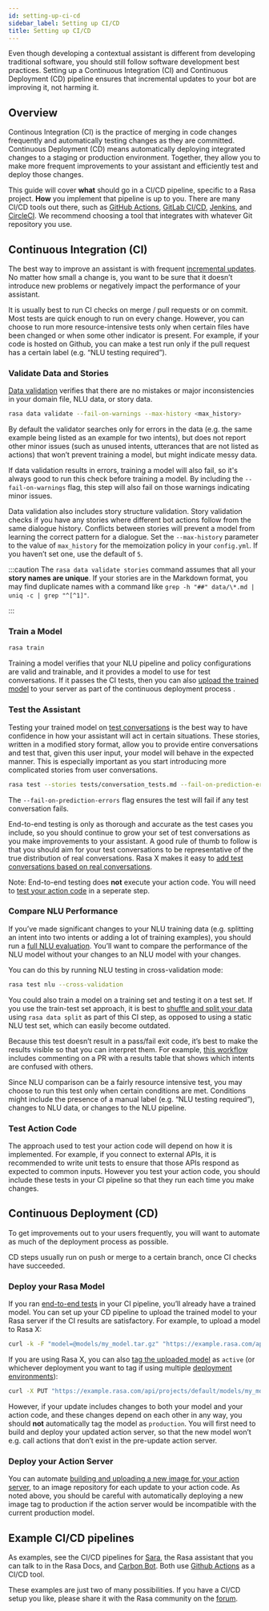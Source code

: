 ```yaml
---
id: setting-up-ci-cd
sidebar_label: Setting up CI/CD
title: Setting up CI/CD
---
```


Even though developing a contextual assistant is different from developing traditional
software, you should still follow software development best practices.
Setting up a Continuous Integration (CI) and Continuous Deployment (CD)
pipeline ensures that incremental updates to your bot are improving it, not harming it.

## Overview

Continous Integration (CI) is the practice of merging in code changes
frequently and automatically testing changes as they are committed. Continuous
Deployment (CD) means automatically deploying integrated changes to a staging
or production environment. Together, they allow you to make more frequent improvements
to your assistant and efficiently test and deploy those changes.

This guide will cover **what** should go in a CI/CD pipeline, specific to a
Rasa project. **How** you implement that pipeline is up to you.
There are many CI/CD tools out there, such as [GitHub Actions](https://github.com/features/actions),
[GitLab CI/CD](https://docs.gitlab.com/ee/ci/), [Jenkins](https://www.jenkins.io/doc/), and
[CircleCI](https://circleci.com/docs/2.0/). We recommend choosing a tool that integrates with
whatever Git repository you use.

## Continuous Integration (CI)

The best way to improve an assistant is with frequent [incremental updates](https://rasa.com/docs/rasa-x/user-guide/fix-problems).
No matter how small a change is, you want to be sure that it doesn’t introduce
new problems or negatively impact the performance of your assistant.

It is usually best to run CI checks on merge / pull requests or on commit. Most tests are
quick enough to run on every change. However, you can choose to run more
resource-intensive tests only when certain files have been changed or when some
other indicator is present. For example, if your code is hosted on Github,
you can make a test run only if the pull request has a certain label (e.g. “NLU testing required”).

### Validate Data and Stories

[Data validation](./validate-files) verifies that there are no mistakes or
major inconsistencies in your domain file, NLU data, or story data.

```bash
rasa data validate --fail-on-warnings --max-history <max_history>
```

By default the validator searches only for errors in the data (e.g. the same
example being listed as an example for two intents), but does not report other
minor issues (such as unused intents, utterances that are not listed as
actions) that won’t prevent training a model, but might indicate
messy data.

If data validation results in errors, training a model will also fail, so it's
always good to run this check before training a model. By including the 
`--fail-on-warnings` flag, this step will also fail on those warnings indicating minor issues.

Data validation also includes story structure validation.
Story validation checks if you have any
stories where different bot actions follow from the same dialogue history.
Conflicts between stories will prevent a model from learning the correct
pattern for a dialogue. Set the `--max-history` parameter to the value of `max_history` for the
memoization policy in your `config.yml`. If you haven’t set one, use the default of `5`.

:::caution
The `rasa data validate stories` command assumes that all your **story names are unique**.
If your stories are in the Markdown format, you may find duplicate names with a command like
`grep -h "##" data/\*.md | uniq -c | grep "^[^1]"`.

:::

### Train a Model

```bash
rasa train
```

Training a model verifies that your NLU pipeline and policy configurations are
valid and trainable, and it provides a model to use for test conversations.
If it passes the CI tests, then you can also [upload the trained model](./setting-up-ci-cd#uploading-a-model)
to your server as part of the continuous deployment process .

<a aria-hidden="true" tabIndex="-1" className="anchor enhancedAnchor" id="test-the-assistant"></a>

### Test the Assistant

Testing your trained model on [test conversations](./testing-your-assistant#end-to-end-testing) is the best way to have confidence in how your assistant
will act in certain situations. These stories, written in a modified story
format, allow you to provide entire conversations and test that, given this
user input, your model will behave in the expected manner. This is especially
important as you start introducing more complicated stories from user
conversations.

```bash
rasa test --stories tests/conversation_tests.md --fail-on-prediction-errors
```

The `--fail-on-prediction-errors` flag ensures the test will fail if any test
conversation fails.

End-to-end testing is only as thorough and accurate as the test
cases you include, so you should continue to grow your set of test conversations
as you make improvements to your assistant. A good rule of thumb to follow is that you should aim for your test conversations
to be representative of the true distribution of real conversations.
Rasa X makes it easy to [add test conversations based on real conversations](https://rasa.com/docs/rasa-x/user-guide/test-assistant/#how-to-create-tests).

Note: End-to-end testing does **not** execute your action code. You will need to
[test your action code](./setting-up-ci-cd#testing-action-code) in a seperate step.

### Compare NLU Performance

If you’ve made significant changes to your NLU training data (e.g.
splitting an intent into two intents or adding a lot of training examples), you should run a
[full NLU evaluation](./testing-your-assistant#nlu-evaluation). You’ll want to compare
the performance of the NLU model without your changes to an NLU model with your
changes.

You can do this by running NLU testing in cross-validation mode:

```bash
rasa test nlu --cross-validation
```

You could also train a model on a training set and testing it on a test set. If you use the train-test
set approach, it is best to [shuffle and split your data](./command-line-interface#train-test-split) using `rasa data split` as part of this CI step, as
opposed to using a static NLU test set, which can easily become outdated.

Because this test doesn’t result in a pass/fail exit code, it’s best to make
the results visible so that you can interpret them.
For example, [this workflow](https://gist.github.com/amn41/de555c93913a01fbd56df2e2d211862c)
includes commenting on a PR with a results table that shows which intents are confused with others.

Since NLU comparison can be a fairly resource intensive test, you may choose to run this test
only when certain conditions are met. Conditions might include the presence of a manual label (e.g. “NLU
testing required”), changes to NLU data, or changes to the NLU pipeline.

<a aria-hidden="true" tabIndex="-1" className="anchor enhancedAnchor" id="testing-action-code"></a>

### Test Action Code

The approach used to test your action code will depend on how it is
implemented. For example, if you connect to external APIs, it is recommended to write unit tests to ensure
that those APIs respond as expected to common inputs. However you test your action code, you should
include these tests in your CI pipeline so that they run each time you make changes.

## Continuous Deployment (CD)

To get improvements out to your users frequently, you will want to automate as
much of the deployment process as possible.

CD steps usually run on push or merge to a certain branch, once CI checks have
succeeded.

<a aria-hidden="true" tabIndex="-1" className="anchor enhancedAnchor" id="uploading-a-model"></a>

### Deploy your Rasa Model

If you ran [end-to-end tests](./setting-up-ci-cd#test-the-assistant) in your CI pipeline,
you’ll already have a trained model. You can set up your CD pipeline to upload the trained model to your
Rasa server if the CI results are satisfactory. For example, to upload a model to Rasa X:

```bash
curl -k -F "model=@models/my_model.tar.gz" "https://example.rasa.com/api/projects/default/models?api_token={your_api_token}"
```

If you are using Rasa X, you can also [tag the uploaded model](https://rasa.com/docs/rasa-x/api/rasa-x-http-api/#tag/Models/paths/~1projects~1{project_id}~1models~1{model}~1tags~1{tag}/put)
as `active` (or whichever deployment you want to tag if using multiple [deployment environments](https://rasa.com/docs/rasa-x/enterprise/deployment-environments/#)):

```bash
curl -X PUT "https://example.rasa.com/api/projects/default/models/my_model/tags/active"
```

However, if your update includes changes to both your model and your action
code, and these changes depend on each other in any way, you should **not**
automatically tag the model as `production`. You will first need to build and
deploy your updated action server, so that the new model won’t e.g. call
actions that don’t exist in the pre-update action server.

### Deploy your Action Server

You can automate
[building and uploading a new image for your action server](./how-to-deploy#building-an-action-server-image),
to an image repository for each
update to your action code. As noted above, you should be careful with
automatically deploying a new image tag to production if the action server
would be incompatible with the current production model.

## Example CI/CD pipelines

As examples, see the CI/CD pipelines for
[Sara](https://github.com/RasaHQ/rasa-demo/blob/master/.github/workflows/build_and_deploy.yml),
the Rasa assistant that you can talk to in the Rasa Docs, and
[Carbon Bot](https://github.com/RasaHQ/carbon-bot/blob/master/.github/workflows/model_ci.yml).
Both use [Github Actions](https://github.com/features/actions) as a CI/CD tool.

These examples are just two of many possibilities. If you have a CI/CD setup you like, please
share it with the Rasa community on the [forum](https://forum.rasa.com).
